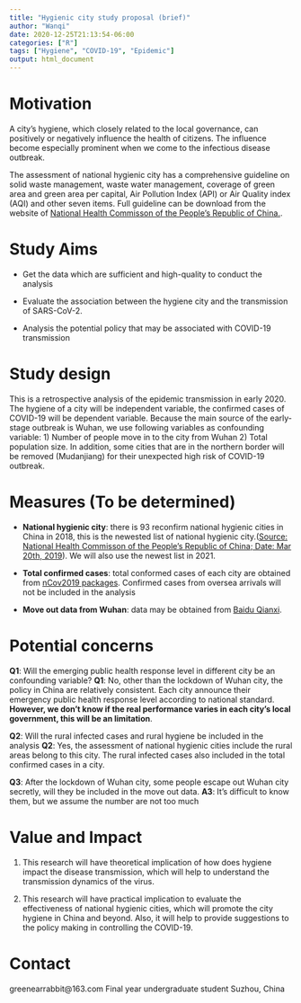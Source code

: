 ```yaml
---
title: "Hygienic city study proposal (brief)"
author: "Wanqi"
date: 2020-12-25T21:13:54-06:00
categories: ["R"]
tags: ["Hygiene", "COVID-19", "Epidemic"]
output: html_document
---
```


# Motivation

A city's hygiene, which closely related to the local governance, can positively or negatively influence the health of citizens. The influence become especially prominent when we come to the infectious disease outbreak. 

The assessment of national hygienic city has a comprehensive guideline on solid waste management, waste water management, coverage of green area and green area per capital, Air Pollution Index (API) or Air Quality index (AQI) and other seven items. Full guideline can be download from the website of [National Health Commisson of the People's Republic of China.](http://www.nhc.gov.cn/jkj/s5898/201509/a758669061fd469aa3a754c8781acae4.shtml). 


# Study Aims

 - Get the data which are sufficient and high-quality to conduct the analysis

 - Evaluate the association between the hygiene city and the transmission of SARS-CoV-2.
 
 - Analysis the potential policy that may be associated with COVID-19 transmission

# Study design

This is a retrospective analysis of the epidemic transmission in early 2020. The hygiene of a city will be independent variable, the confirmed cases of COVID-19 will be dependent variable. Because the main source of the early-stage outbreak is Wuhan, we use following variables as confounding variable: 1) Number of people move in to the city from Wuhan 2) Total population size. In addition, some cities that are in the northern border will be removed (Mudanjiang) for their unexpected high risk of COVID-19 outbreak. 



# Measures (To be determined)

 - **National hygienic city**: there is 93 reconfirm national hygienic cities in China in 2018, this is the newested list of national hygienic city.([Source: National Health Commisson of the People's Republic of China; Date: Mar 20th, 2019](http://www.chinanews.com/gn/2019/03-20/8785718.shtml)). We will also use the newest list in 2021. 
 
 - **Total confirmed cases**: total conformed cases of each city are obtained from [nCov2019 packages](https://github.com/GuangchuangYu/nCov2019). Confirmed cases from oversea arrivals will not be included in the analysis
 
 - **Move out data from Wuhan**: data may be obtained from [Baidu Qianxi](https://qianxi.baidu.com/2020/). 



# Potential concerns 


**Q1**: Will the emerging public health response level in different city be an confounding variable?
**Q1**: No, other than the lockdown of Wuhan city, the policy in China are relatively consistent. Each city announce their emergency public health response level according to national standard. **However, we don't know if the real performance varies in each city's local government, this will be an limitation**. 

**Q2**: Will the rural infected cases and rural hygiene be included in the analysis
**Q2**: Yes, the assessment of national hygienic cities include the rural areas belong to this city. The rural infected cases also included in the total confirmed cases in a city. 


**Q3**: After the lockdown of Wuhan city, some people escape out Wuhan city secretly, will they be included in the move out data.
**A3**: It's difficult to know them, but we assume the number are not too much

# Value and Impact

1) This research will have theoretical implication of how does hygiene impact the disease transmission, which will help to understand the transmission dynamics of the virus. 

2) This research will have practical implication to evaluate the effectiveness of national hygienic cities, which will promote the city hygiene in China and beyond. Also, it will help to provide suggestions to the policy making in controlling the COVID-19. 

# Contact

greenearrabbit@163.com
Final year undergraduate student
Suzhou, China


 

 